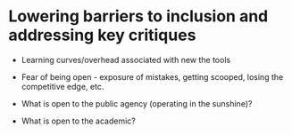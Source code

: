 # Lowering barriers to inclusion and addressing key critiques {#implement}

* Learning curves/overhead associated with new the tools

* Fear of being open - exposure of mistakes, getting scooped, losing the competitive edge, etc.

* What is open to the public agency (operating in the sunshine)? 

* What is open to the academic? 
